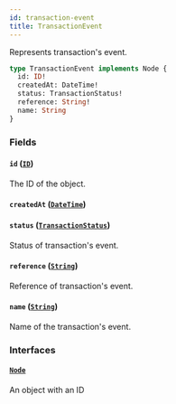 ```yaml
---
id: transaction-event
title: TransactionEvent
---
```


Represents transaction's event.

```graphql
type TransactionEvent implements Node {
  id: ID!
  createdAt: DateTime!
  status: TransactionStatus!
  reference: String!
  name: String
}
```

### Fields

#### `id` ([`ID`](../../../developer/api-reference/scalars/id))

The ID of the object.

#### `createdAt` ([`DateTime`](../../../developer/api-reference/scalars/date-time))

#### `status` ([`TransactionStatus`](../../../developer/api-reference/enums/transaction-status))

Status of transaction's event.

#### `reference` ([`String`](../../../developer/api-reference/scalars/string))

Reference of transaction's event.

#### `name` ([`String`](../../../developer/api-reference/scalars/string))

Name of the transaction's event.

### Interfaces

#### [`Node`](../../../developer/api-reference/interfaces/node)

An object with an ID
